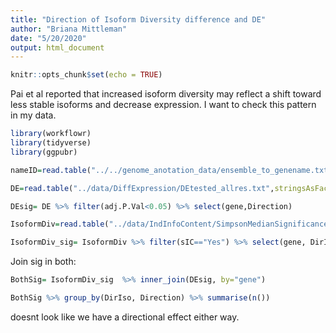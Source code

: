 ```yaml
---
title: "Direction of Isoform Diversity difference and DE"
author: "Briana Mittleman"
date: "5/20/2020"
output: html_document
---
```


```r
knitr::opts_chunk$set(echo = TRUE)
```

Pai et al reported that increased isoform diversity may reflect a shift toward less stable isoforms and decrease expression. I want to check this pattern in my data.  

```r
library(workflowr)
library(tidyverse)
library(ggpubr)
```


```r
nameID=read.table("../../genome_anotation_data/ensemble_to_genename.txt",sep="\t", header = T, stringsAsFactors = F) %>% dplyr::select(Gene_stable_ID, Gene.name)

DE=read.table("../data/DiffExpression/DEtested_allres.txt",stringsAsFactors = F,header = F, col.names = c("Gene_stable_ID" ,"logFC" ,"AveExpr" , "t" ,  "P.Value" ,  "adj.P.Val", "B"  )) %>% inner_join(nameID,by="Gene_stable_ID") %>% dplyr::rename('gene'=Gene.name) %>% dplyr::select(-Gene_stable_ID) %>% mutate(Direction=ifelse(logFC > 0, "Chimp", "Human"))

DEsig= DE %>% filter(adj.P.Val<0.05) %>% select(gene,Direction)


```

```r
IsoformDiv=read.table("../data/IndInfoContent/SimpsonMedianSignificance.txt", header = T,stringsAsFactors = F) %>% mutate(IsoformDiff=Human-Chimp, DirIso=ifelse(IsoformDiff>0, "Chimp", "Human"))

IsoformDiv_sig= IsoformDiv %>% filter(sIC=="Yes") %>% select(gene, DirIso)
```


Join sig in both: 

```r
BothSig= IsoformDiv_sig  %>% inner_join(DEsig, by="gene")

BothSig %>% group_by(DirIso, Direction) %>% summarise(n())
```
doesnt look like we have a directional effect either way. 
